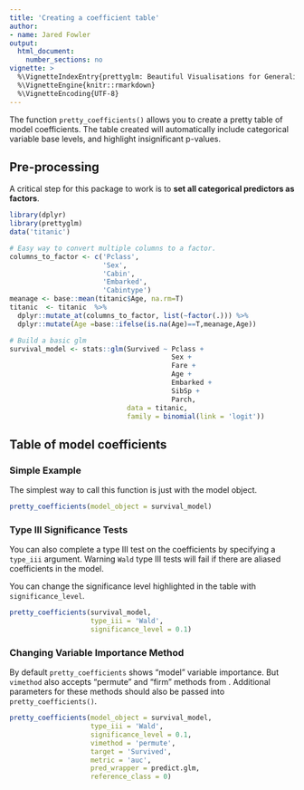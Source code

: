 ```yaml
---
title: 'Creating a coefficient table'
author:
- name: Jared Fowler
output:
  html_document: 
    number_sections: no
vignette: >
  %\VignetteIndexEntry{prettyglm: Beautiful Visualisations for Generalized Linear Models}
  %\VignetteEngine{knitr::rmarkdown}
  %\VignetteEncoding{UTF-8}
---
```


The function `pretty_coefficients()` allows you to create a pretty table of model coefficients. The table created will automatically include categorical variable base levels, and highlight insignificant p-values.

## Pre-processing

A critical step for this package to work is to **set all categorical predictors as factors**. 

```r
library(dplyr)
library(prettyglm)
data('titanic')

# Easy way to convert multiple columns to a factor.
columns_to_factor <- c('Pclass',
                       'Sex',
                       'Cabin', 
                       'Embarked',
                       'Cabintype')
meanage <- base::mean(titanic$Age, na.rm=T)
titanic  <- titanic  %>%
  dplyr::mutate_at(columns_to_factor, list(~factor(.))) %>%
  dplyr::mutate(Age =base::ifelse(is.na(Age)==T,meanage,Age)) 

# Build a basic glm
survival_model <- stats::glm(Survived ~ Pclass + 
                                        Sex + 
                                        Fare +
                                        Age +
                                        Embarked + 
                                        SibSp + 
                                        Parch, 
                             data = titanic, 
                             family = binomial(link = 'logit'))
```

## Table of model coefficients {.tabset}

### Simple Example

The simplest way to call this function is just with the model object.

```r
pretty_coefficients(model_object = survival_model)
```

### Type III Significance Tests

You can also complete a type III test on the coefficients by specifying a `type_iii` argument. Warning `Wald` type III tests will fail if there are aliased coefficients in the model.

You can change the significance level highlighted in the table with `significance_level`.

```r
pretty_coefficients(survival_model, 
                    type_iii = 'Wald', 
                    significance_level = 0.1)
```

### Changing Variable Importance Method

By default `pretty_coefficients` shows "model" variable importance. But `vimethod` also accepts "permute" and "firm" methods from \link[vip]{vi}. Additional parameters for these methods should also be passed into `pretty_coefficients()`.

```r
pretty_coefficients(model_object = survival_model,
                    type_iii = 'Wald', 
                    significance_level = 0.1, 
                    vimethod = 'permute', 
                    target = 'Survived', 
                    metric = 'auc',
                    pred_wrapper = predict.glm, 
                    reference_class = 0)
```
